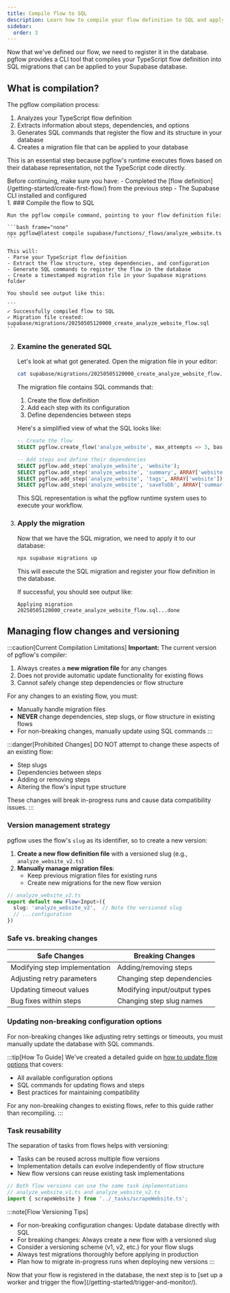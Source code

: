 ```yaml
---
title: Compile flow to SQL
description: Learn how to compile your flow definition to SQL and apply it to your database
sidebar:
  order: 3
---
```



Now that we've defined our flow, we need to register it in the database. pgflow provides a CLI tool that compiles your TypeScript flow definition into SQL migrations that can be applied to your Supabase database.

<NotProductionReady />

## What is compilation?

The pgflow compilation process:

1. Analyzes your TypeScript flow definition
2. Extracts information about steps, dependencies, and options
3. Generates SQL commands that register the flow and its structure in your database
4. Creates a migration file that can be applied to your database

This is an essential step because pgflow's runtime executes flows based on their database representation, not the TypeScript code directly.

<Aside type="caution" title="Prerequisites">
Before continuing, make sure you have:
- Completed the [flow definition](/getting-started/create-first-flow/) from the previous step
- The Supabase CLI installed and configured
</Aside>

<Steps>
1. ### Compile the flow to SQL

    Run the pgflow compile command, pointing to your flow definition file:

    ```bash frame="none"
    npx pgflow@latest compile supabase/functions/_flows/analyze_website.ts
    ```

    This will:
    - Parse your TypeScript flow definition
    - Extract the flow structure, step dependencies, and configuration
    - Generate SQL commands to register the flow in the database
    - Create a timestamped migration file in your Supabase migrations folder

    You should see output like this:

    ```
    ✓ Successfully compiled flow to SQL
    ✓ Migration file created: supabase/migrations/20250505120000_create_analyze_website_flow.sql
    ```

2. ### Examine the generated SQL

    Let's look at what got generated. Open the migration file in your editor:

    ```bash frame="none"
    cat supabase/migrations/20250505120000_create_analyze_website_flow.sql
    ```

    The migration file contains SQL commands that:
    
    1. Create the flow definition
    2. Add each step with its configuration
    3. Define dependencies between steps

    Here's a simplified view of what the SQL looks like:

    ```sql
    -- Create the flow
    SELECT pgflow.create_flow('analyze_website', max_attempts => 3, base_delay => 1, timeout => 4);

    -- Add steps and define their dependencies
    SELECT pgflow.add_step('analyze_website', 'website');
    SELECT pgflow.add_step('analyze_website', 'summary', ARRAY['website']);
    SELECT pgflow.add_step('analyze_website', 'tags', ARRAY['website']);
    SELECT pgflow.add_step('analyze_website', 'saveToDb', ARRAY['summary', 'tags']);
    ```

    This SQL representation is what the pgflow runtime system uses to execute your workflow.

3. ### Apply the migration

    Now that we have the SQL migration, we need to apply it to our database:

    ```bash frame="none"
    npx supabase migrations up
    ```

    This will execute the SQL migration and register your flow definition in the database.

    If successful, you should see output like:

    ```
    Applying migration 20250505120000_create_analyze_website_flow.sql...done
    ```

</Steps>

## Managing flow changes and versioning

:::caution[Current Compilation Limitations]
**Important:** The current version of pgflow's compiler:

1. Always creates a **new migration file** for any changes
2. Does not provide automatic update functionality for existing flows
3. Cannot safely change step dependencies or flow structure

For any changes to an existing flow, you must:
- Manually handle migration files
- **NEVER** change dependencies, step slugs, or flow structure in existing flows
- For non-breaking changes, manually update using SQL commands
:::

:::danger[Prohibited Changes]
DO NOT attempt to change these aspects of an existing flow:
- Step slugs
- Dependencies between steps
- Adding or removing steps
- Altering the flow's input type structure

These changes will break in-progress runs and cause data compatibility issues.
:::

### Version management strategy

pgflow uses the flow's `slug` as its identifier, so to create a new version:

1. **Create a new flow definition file** with a versioned slug (e.g., `analyze_website_v2.ts`)
2. **Manually manage migration files**:
   - Keep previous migration files for existing runs
   - Create new migrations for the new flow version

```typescript
// analyze_website_v2.ts
export default new Flow<Input>({
  slug: 'analyze_website_v2',  // Note the versioned slug
  // ...configuration
})
```

### Safe vs. breaking changes

| Safe Changes | Breaking Changes |
| ------------ | --------------- |
| Modifying step implementation | Adding/removing steps |
| Adjusting retry parameters | Changing step dependencies |
| Updating timeout values | Modifying input/output types |
| Bug fixes within steps | Changing step slug names |

### Updating non-breaking configuration options

For non-breaking changes like adjusting retry settings or timeouts, you must manually update the database with SQL commands.

:::tip[How To Guide]
We've created a detailed guide on [how to update flow options](/how-to/update-flow-options/) that covers:
- All available configuration options
- SQL commands for updating flows and steps
- Best practices for maintaining compatibility

For any non-breaking changes to existing flows, refer to this guide rather than recompiling.
:::

### Task reusability

The separation of tasks from flows helps with versioning:

- Tasks can be reused across multiple flow versions
- Implementation details can evolve independently of flow structure
- New flow versions can reuse existing task implementations

```typescript
// Both flow versions can use the same task implementations
// analyze_website_v1.ts and analyze_website_v2.ts
import { scrapeWebsite } from '../_tasks/scrapeWebsite.ts';
```

:::note[Flow Versioning Tips]
- For non-breaking configuration changes: Update database directly with SQL
- For breaking changes: Always create a new flow with a versioned slug
- Consider a versioning scheme (v1, v2, etc.) for your flow slugs
- Always test migrations thoroughly before applying in production
- Plan how to migrate in-progress runs when deploying new versions
:::

<Aside>
Now that your flow is registered in the database, the next step is to [set up a worker and trigger the flow](/getting-started/trigger-and-monitor/).
</Aside>
